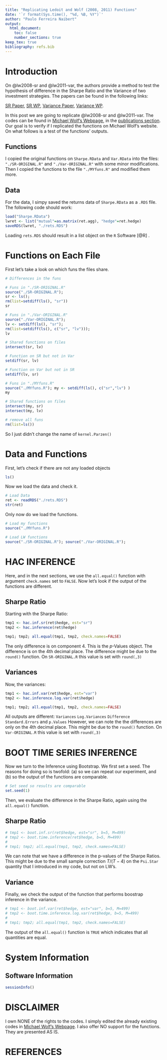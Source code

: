 ```yaml
--- 
title: "Replicating Ledoit and Wolf (2008, 2011) Functions" 
date: '`r format(Sys.time(), "%d, %B, %Y")`'
author: "Paulo Ferreira Naibert" 
output: 
  html_document:
    toc: false
    number_sections: true
keep_tex: true
bibliography: refs.bib
--- 
```



# Introduction

On @lw2008-sr and @lw2011-var, the authors provide a method to test the hypothesis of difference in the Sharpe Ratio and the Variance of two investment strategies.
The papers can be found in the following links:

[SR Paper](https://www.econ.uzh.ch/dam/jcr:ffffffff-935a-b0d6-0000-00007214c2bc/jef_2008pdf.pdf), 
[SR WP](http://www.econ.uzh.ch/static/wp_iew/iewwp320.pdf), 
[Variance Paper](https://www.econ.uzh.ch/dam/jcr:520edf26-2322-4708-8dde-51d61141914a/Ledoit_et_al-2011-Wilmott_Robust_Performance.pdf), 
[Variance WP](http://www.econ.uzh.ch/static/wp_iew/iewwp516.pdf).

In this post we are going to replicate @lw2008-sr and @lw2011-var.
The codes can be found in 
[Michael Wolf's Webpage](https://www.econ.uzh.ch/en/people/faculty/wolf.html), 
in the 
[publications section](https://www.econ.uzh.ch/en/people/faculty/wolf/publications.html).
Our goal is to verify if I replicated the functions on Michael Wolf's website.
On what follows is a test of the functions' outputs.

## Functions

I copied the original functions on `Sharpe.RData` and `Var.RData` into the files: `"./SR-ORIGINAL.R"` and `"./Var-ORIGINAL.R"` with some minor modifications.
Then I copied the functions to the file `"./MYfuns.R"` and modified them more.


## Data

For the data, I simpy saved the returns data of `Sharpe.RData` as a `.RDS` file.
The following code should work:

```r
load("Sharpe.RData")
lwret <- list("mutual"=as.matrix(ret.agg), "hedge"=ret.hedge)
saveRDS(lwret, "./rets.RDS")
```

Loading `rets.RDS` should result in a list object on the `R` Software [@R] .


# Functions on Each File

First let's take a look on which funs the files share.

```r
# Differences in the funs

# Funs in "./SR-ORIGINAL.R"
source("./SR-ORIGINAL.R");
sr <- ls();
rm(list=setdiff(ls(), "sr"))
sr

# Funs in "./Var-ORIGINAL.R"
source("./Var-ORIGINAL.R");
lv <- setdiff(ls(), "sr");
rm(list=setdiff(ls(), c("sr", "lv"))); 
lv

# Shared functions on files
intersect(sr, lv)

# Function on SR but not in Var
setdiff(sr, lv)

# Function on Var but not in SR
setdiff(lv, sr)

# Funs in "./MYfuns.R"
source("./MYfuns.R"); my <- setdiff(ls(), c("sr","lv") )
my

# Shared functions on files
intersect(my, sr)
intersect(my, lv)

# remove all funs
rm(list=ls())
```
So I just didn't change the name of `kernel.Parzen()`


# Data and Functions

First, let's check if there are not any loaded objects

```r
ls()
```

Now we load the data and check it.

```r
# Load Data
ret <- readRDS("./rets.RDS")
str(ret)
```

Only now do we load the functions.

```r
# Load my functions
source("./MYfuns.R")

# Load LW functions
source("./SR-ORIGINAL.R"); source("./Var-ORIGINAL.R");
```

#  HAC INFERENCE

Here, and in the next sections, we use the `all.equal()` function with argument `check.names` set to `FALSE`.
Now let's look if the output of the functions are different.

## Sharpe Ratio

Starting with the Sharpe Ratio:

```r
tmp1 <- hac.inf.sr(ret$hedge, est="sr")
tmp2 <- hac.inference(ret$hedge)

tmp1; tmp2; all.equal(tmp1, tmp2, check.names=FALSE)
```

The only difference is on component 4.
This is the $p$-Values object.
The difference is on the 4th decimal place.
The difference might be due to the `round()` function.
On `SR-ORIGINAL.R` this value is set with `round(,3)`

## Variances

Now, the variances:

```r
tmp1 <- hac.inf.var(ret$hedge, est="var")
tmp2 <- hac.inference.log.var(ret$hedge)

tmp1; tmp2; all.equal(tmp1, tmp2, check.names=FALSE)
```

All outputs are different: `Variances` `Log.Variances` `Difference` `Standard.Errors` and `p.Values`
However, we can note the the differences are only on the 4th decimal place.
This might be due to the `round()` function.
On `Var-ORIGINAL.R` this value is set with `round(,3)`

# BOOT TIME SERIES INFERENCE

Now we turn to the Inference using Bootstrap.
We first set a seed.
The reasons for doing so is twofold:
(a) so we can repeat our experiment, and (b) so the output of the functions are comparable.

```r
# Set seed so results are comparable
set.seed(1)
```

Then, we evaluate the difference in the Sharpe Ratio, again using the `all.equal()` function.

## Sharpe Ratio
```r
# tmp1 <- boot.inf.sr(ret$hedge, est="sr", b=5, M=499)
# tmp2 <- boot.time.inference(ret$hedge, b=5, M=499)
# 
# tmp1; tmp2; all.equal(tmp1, tmp2, check.names=FALSE)
```

We can note that we have a difference in the p-values of the Sharpe Ratios.
This might be due to the small sample correction $T/(T-4)$ on the `Psi.Star` quantity that I introduced in my code, but not on LW's.

## Variance

Finally, we check the output of the function that performs boostrap inference in the variance.

```r
# tmp1 <- boot.inf.var(ret$hedge, est="var", b=5, M=499)
# tmp2 <- boot.time.inference.log.var(ret$hedge, b=5, M=499)
# 
# tmp1; tmp2; all.equal(tmp1, tmp2, check.names=FALSE)
```

The output of the `all.equal()` function is `TRUE` which indicates that all quantities are equal.


# System Information

## Software Information
```r
sessionInfo()
```

# DISCLAIMER

I own NONE of the rights to the codes.
I simply edited the already existing codes in
[Michael Wolf's Webpage](https://www.econ.uzh.ch/en/people/faculty/wolf.html).
I also offer NO support for the functions.
They are presented AS IS.

# REFERENCES
